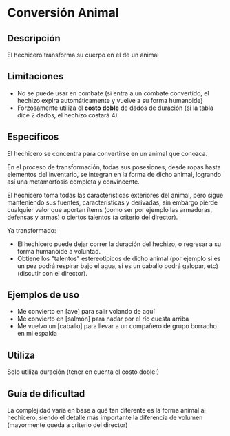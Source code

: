 # Conversión Animal

## Descripción

El hechicero transforma su cuerpo en el de un animal

## Limitaciones

- No se puede usar en combate (si entra a un combate convertido, el hechizo expira automáticamente y vuelve a su forma humanoide)
- Forzosamente utiliza el **costo doble** de dados de duración (si la tabla dice 2 dados, el hechizo costará 4)

## Específicos

El hechicero se concentra para convertirse en un animal que conozca.

En el proceso de transformación, todas sus posesiones, desde ropas hasta elementos del inventario, se integran en la forma de dicho animal, logrando así una metamorfosis completa y convincente.

El hechicero toma todas las características exteriores del animal, pero sigue manteniendo sus fuentes, características y derivadas, sin embargo pierde cualquier valor que aportan ítems (como ser por ejemplo las armaduras, defensas y armas) o ciertos talentos (a criterio del director).

Ya transformado:
- El hechicero puede dejar correr la duración del hechizo, o regresar a su forma humanoide a voluntad. 
- Obtiene los "talentos" estereotípicos de dicho animal (por ejemplo si es un pez podrá respirar bajo el agua, si es un caballo podrá galopar, etc) (discutir con el director).

## Ejemplos de uso

- Me convierto en [ave] para salir volando de aquí
- Me convierto en [salmón] para nadar por el río cuesta arriba
- Me vuelvo un [caballo] para llevar a un compañero de grupo borracho en mi espalda

## Utiliza

Solo utiliza duración (tener en cuenta el costo doble!)

## Guía de dificultad

La complejidad varía en base a qué tan diferente es la forma animal al hechicero, siendo el detalle más importante la diferencia de volumen (mayormente queda a criterio del director)
